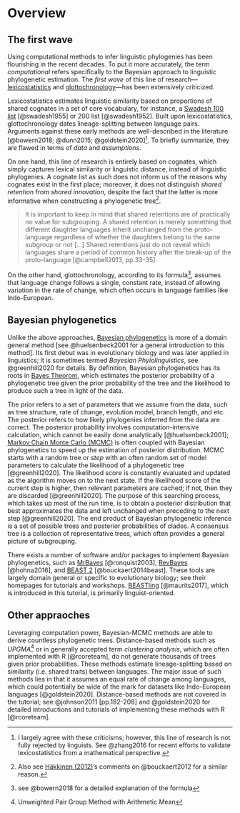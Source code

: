 # Overview 

## The first wave

Using computational methods to infer linguistic phylogenies has been flourishing in the recent decades. To put it more accurately, the term *computational* refers specifically to the Bayesian approach to linguistic phylogenetic estimation. The *first wave* of this line of research—[lexicostatistics](https://en.wikipedia.org/wiki/Lexicostatistics) and [glottochronology](https://en.wikipedia.org/wiki/Glottochronology)—has been extensively criticized. 

Lexicostatistics estimates linguistic similarity based on proportions of shared cognates in a set of core vocabulary, for instance, a [Swadesh 100 list](https://en.wikipedia.org/wiki/Swadesh_list) [@swadesh1955] or 200 list [@swadesh1952]. Built upon lexicostatistics, glottochronology dates lineage-splitting between language pairs. Arguments against these early methods are well-described in the literature [@bowern2018; @dunn2015; @goldstein2020]^[I largely agree with these criticisms; however, this line of research is not fully rejected by linguists. See @zhang2016 for recent efforts to validate lexicostatistics from a mathematical perspective.]. To briefly summarize, they are flawed in terms of *data* and *assumptions*. 

On one hand, this line of research is entirely based on cognates, which simply captures lexical similarity or linguistic distance, instead of linguistic phylogenies. A cognate list as such does not inform us of the reasons why cognates exist in the first place; moreover, it does not distinguish *shared retention* from *shared innovation*, despite the fact that the latter is more informative when constructing a phylogenetic tree^[Also see [Häkkinen (2012)](http://www.elisanet.fi/alkupera/Problems_of_phylogenetics.pdf)'s comments on @bouckaert2012 for a similar reason.]. 

> It is important to keep in mind that shared retentions are of practically no value for subgrouping. A shared retention is merely something that different daughter languages inherit unchanged from the proto-language regardless of whether the daughters belong to the same subgroup or not [...] Shared retentions just do not reveal which languages share a period of common history after the break-up of the proto-language [@campbell2013, pp.33-35].

On the other hand, glottochronology, according to its formula^[see @bowern2018 for a detailed explanation of the formula], assumes that language change follows a single, constant rate, instead of allowing variation in the rate of change, which often occurs in language families like Indo-European.


## Bayesian phylogenetics

Unlike the above approaches, [Bayesian phylogenetics](https://en.wikipedia.org/wiki/Bayesian_inference_in_phylogeny#:~:text=Bayesian%20inference%20of%20phylogeny%20combines,prior%20and%20the%20likelihood%20model.) is more of a domain general method [see @huelsenbeck2001 for a general introduction to this method]. Its first debut was in evolutionary biology and was later applied in linguistics; it is sometimes termed *Bayesian Phylolinguistics*, see @greenhill2020 for details. By definition, Bayesian phylogenetics has its roots in [Bayes Theorom](https://en.wikipedia.org/wiki/Bayes%27_theorem), which estimates the posterior probability of a phylogenetic tree given the prior probability of the tree and the likelihood to produce such a tree in light of the data. 

\begin{equation}
 \Pr(Tree|Data)=\frac{\Pr(Data|Tree) \times \Pr(Tree)}{\Pr(Data)}
\end{equation}

The prior refers to a set of parameters that we assume from the data, such as tree structure, rate of change, evolution model, branch length, and etc. The posterior refers to how likely phylogenies inferred from the data are correct. The posterior probability involves computation-intensive calculation, which cannot be easily done analytically [@huelsenbeck2001]; [Markov Chain Monte Carlo (MCMC)](https://en.wikipedia.org/wiki/Markov_chain_Monte_Carlo) is often coupled with Bayesian phylogenetics to speed up the estimation of posterior distribution. MCMC starts with a random tree or *step* with an often random set of model parameters to calculate the likelihood of a phylogenetic tree [@greenhill2020]. The likelihood score is constantly evaluated and updated as the algorithm moves on to the next state. If the likelihood score of the current step is higher, then relevant parameters are cached; if not, then they are discarded [@greenhill2020]. The purpose of this searching process, which takes up most of the run time, is to obtain a posterior distribution that best approximates the data and left unchanged when preceding to the next step [@greenhill2020]. The end product of Bayesian phylogenetic inference is a set of possible trees and posterior probabilities of clades. A consensus tree is a collection of representative trees, which often provides a general picture of subgrouping. 

There exists a number of software and/or packages to implement Bayesian phylogenetics, such as [MrBayes](https://nbisweden.github.io/MrBayes/) [@ronquist2003], [RevBayes](https://revbayes.github.io/) [@hohna2016], and [BEAST 2](http://www.beast2.org/) [@bouckaert2014beast]. These tools are largely domain general or specific to evolutionary biology; see their homepages for tutorials and workshops. [BEASTling](https://beastling.readthedocs.io/en/latest/index.html) [@maurits2017], which is introduced in this tutorial, is primarily linguist-oriented. 

## Other appraoches

Leveraging computation power, Bayesian-MCMC methods are able to derive countless phylogenetic trees. Distance-based methods such as *UPGMA*^[Unweighted Pair Group Method with Arithmetic Mean] or in generally accepted term *clustering analysis*, which are often implemented with R [@rcoreteam], do not generate thousands of trees given prior probabilities. These methods estimate lineage-splitting based on similarity (i.e. shared traits) between languages. The major issue of such methods lies in that it assumes an equal rate of change among languages, which could potentially be wide of the mark for datasets like Indo-European languages [@goldstein2020]. Distance-based methods are not covered in the tutorial; see @johnson2011 [pp.182-208] and @goldstein2020 for detailed introductions and tutorials of implementing these methods with R [@rcoreteam]. 
